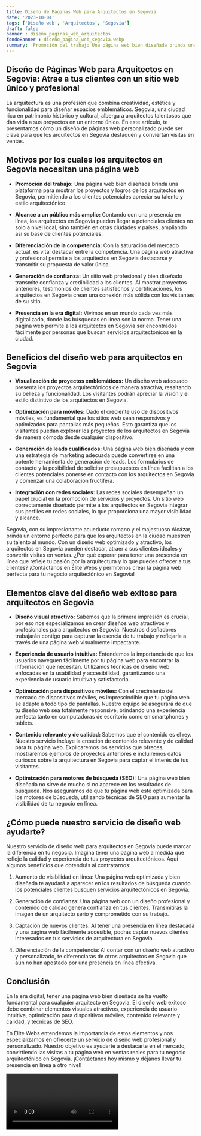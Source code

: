 ```yaml
---
title: Diseño de Páginas Web para Arquitectos en Segovia
date: '2023-10-04'
tags: ['Diseño web', 'Arquitectos', 'Segovia']
draft: false
banner : diseño_paginas_web_arquitectos
fondoBanner : diseño_pagina_web_segovia.webp
summary:  Promoción del trabajo Una página web bien diseñada brinda una plataforma para mostrar los proyectos y logros de los arquitectos en Segovia, permitiendo a los clientes potenciales apreciar su talento y estilo arquitectónico.
---
```


## Diseño de Páginas Web para Arquitectos en Segovia: Atrae a tus clientes con un sitio web único y profesional

La arquitectura es una profesión que combina creatividad, estética y funcionalidad para diseñar espacios emblemáticos. Segovia, una ciudad rica en patrimonio histórico y cultural, alberga a arquitectos talentosos que dan vida a sus proyectos en un entorno único. En este artículo, te presentamos cómo un diseño de páginas web personalizado puede ser clave para que los arquitectos en Segovia destaquen y conviertan visitas en ventas.
 
## Motivos por los cuales los arquitectos en Segovia necesitan una página web

- **Promoción del trabajo:** Una página web bien diseñada brinda una plataforma para mostrar los proyectos y logros de los arquitectos en Segovia, permitiendo a los clientes potenciales apreciar su talento y estilo arquitectónico.

- **Alcance a un público más amplio:** Contando con una presencia en línea, los arquitectos en Segovia pueden llegar a potenciales clientes no solo a nivel local, sino también en otras ciudades y países, ampliando así su base de clientes potenciales.

- **Diferenciación de la competencia:** Con la saturación del mercado actual, es vital destacar entre la competencia. Una página web atractiva y profesional permite a los arquitectos en Segovia destacarse y transmitir su propuesta de valor única.

- **Generación de confianza:** Un sitio web profesional y bien diseñado transmite confianza y credibilidad a los clientes. Al mostrar proyectos anteriores, testimonios de clientes satisfechos y certificaciones, los arquitectos en Segovia crean una conexión más sólida con los visitantes de su sitio.

- **Presencia en la era digital:** Vivimos en un mundo cada vez más digitalizado, donde las búsquedas en línea son la norma. Tener una página web permite a los arquitectos en Segovia ser encontrados fácilmente por personas que buscan servicios arquitectónicos en la ciudad.

## Beneficios del diseño web para arquitectos en Segovia

- **Visualización de proyectos emblemáticos:** Un diseño web adecuado presenta los proyectos arquitectónicos de manera atractiva, resaltando su belleza y funcionalidad. Los visitantes podrán apreciar la visión y el estilo distintivo de los arquitectos en Segovia.

- **Optimización para móviles:** Dado el creciente uso de dispositivos móviles, es fundamental que los sitios web sean responsivos y optimizados para pantallas más pequeñas. Esto garantiza que los visitantes puedan explorar los proyectos de los arquitectos en Segovia de manera cómoda desde cualquier dispositivo.

- **Generación de leads cualificados:** Una página web bien diseñada y con una estrategia de marketing adecuada puede convertirse en una potente herramienta de generación de leads. Los formularios de contacto y la posibilidad de solicitar presupuestos en línea facilitan a los clientes potenciales ponerse en contacto con los arquitectos en Segovia y comenzar una colaboración fructífera.

- **Integración con redes sociales:** Las redes sociales desempeñan un papel crucial en la promoción de servicios y proyectos. Un sitio web correctamente diseñado permite a los arquitectos en Segovia integrar sus perfiles en redes sociales, lo que proporciona una mayor visibilidad y alcance.

Segovia, con su impresionante acueducto romano y el majestuoso Alcázar, brinda un entorno perfecto para que los arquitectos en la ciudad muestren su talento al mundo. Con un diseño web optimizado y atractivo, los arquitectos en Segovia pueden destacar, atraer a sus clientes ideales y convertir visitas en ventas. ¿Por qué esperar para tener una presencia en línea que refleje tu pasión por la arquitectura y lo que puedes ofrecer a tus clientes? ¡Contáctanos en Élite Webs y permítenos crear la página web perfecta para tu negocio arquitectónico en Segovia!

<GifSeo />

<Cta />

## Elementos clave del diseño web exitoso para arquitectos en Segovia

- **Diseño visual atractivo:** Sabemos que la primera impresión es crucial, por eso nos especializamos en crear diseños web atractivos y profesionales para arquitectos en Segovia. Nuestros diseñadores trabajarán contigo para capturar la esencia de tu trabajo y reflejarla a través de una página web visualmente impactante.

- **Experiencia de usuario intuitiva:** Entendemos la importancia de que los usuarios naveguen fácilmente por tu página web para encontrar la información que necesitan. Utilizamos técnicas de diseño web enfocadas en la usabilidad y accesibilidad, garantizando una experiencia de usuario intuitiva y satisfactoria.

- **Optimización para dispositivos móviles:** Con el crecimiento del mercado de dispositivos móviles, es imprescindible que tu página web se adapte a todo tipo de pantallas. Nuestro equipo se asegurará de que tu diseño web sea totalmente responsive, brindando una experiencia perfecta tanto en computadoras de escritorio como en smartphones y tablets.

- **Contenido relevante y de calidad:** Sabemos que el contenido es el rey. Nuestro servicio incluye la creación de contenido relevante y de calidad para tu página web. Explicaremos los servicios que ofreces, mostraremos ejemplos de proyectos anteriores e incluiremos datos curiosos sobre la arquitectura en Segovia para captar el interés de tus visitantes.

- **Optimización para motores de búsqueda (SEO):** Una página web bien diseñada no sirve de mucho si no aparece en los resultados de búsqueda. Nos aseguramos de que tu página web esté optimizada para los motores de búsqueda, utilizando técnicas de SEO para aumentar la visibilidad de tu negocio en línea.

## ¿Cómo puede nuestro servicio de diseño web ayudarte?

Nuestro servicio de diseño web para arquitectos en Segovia puede marcar la diferencia en tu negocio. Imagina tener una página web a medida que refleje la calidad y experiencia de tus proyectos arquitectónicos. Aquí algunos beneficios que obtendrás al contratarnos:

1. Aumento de visibilidad en línea: Una página web optimizada y bien diseñada te ayudará a aparecer en los resultados de búsqueda cuando los potenciales clientes busquen servicios arquitectónicos en Segovia.

2. Generación de confianza: Una página web con un diseño profesional y contenido de calidad genera confianza en tus clientes. Transmitirás la imagen de un arquitecto serio y comprometido con su trabajo.

3. Captación de nuevos clientes: Al tener una presencia en línea destacada y una página web fácilmente accesible, podrás captar nuevos clientes interesados en tus servicios de arquitectura en Segovia.

4. Diferenciación de la competencia: Al contar con un diseño web atractivo y personalizado, te diferenciarás de otros arquitectos en Segovia que aún no han apostado por una presencia en línea efectiva.

## Conclusión

En la era digital, tener una página web bien diseñada se ha vuelto fundamental para cualquier arquitecto en Segovia. El diseño web exitoso debe combinar elementos visuales atractivos, experiencia de usuario intuitiva, optimización para dispositivos móviles, contenido relevante y calidad, y técnicas de SEO.

En Élite Webs entendemos la importancia de estos elementos y nos especializamos en ofrecerte un servicio de diseño web profesional y personalizado. Nuestro objetivo es ayudarte a destacarte en el mercado, convirtiendo las visitas a tu página web en ventas reales para tu negocio arquitectónico en Segovia. ¡Contáctanos hoy mismo y déjanos llevar tu presencia en línea a otro nivel!

<Video />

<CtaBot job='Arquitectos' city='Segovia'/>

<Gmaps query='Segovia+españa+maps' />